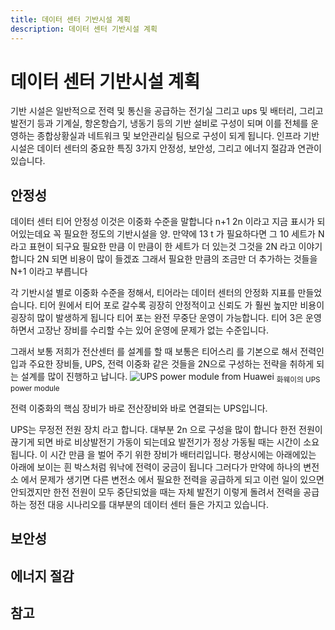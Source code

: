 ```yaml
---
title: 데이터 센터 기반시설 계획
description: 데이터 센터 기반시설 계획
---
```

# 데이터 센터 기반시설 계획
기반 시설은 일반적으로 전력 및 통신을 공급하는 전기실 그리고 ups 및 배터리, 그리고 발전기 등과 기계실, 항온항습기, 냉동기 등의 기반 설비로 구성이 되며
이를 전체를 운영하는 종합상황실과 네트워크 및 보안관리실 팀으로 구성이 되게 됩니다.
인프라 기반 시설은 데이터 센터의 중요한 특징 3가지 안정성, 보안성, 그리고 에너지 절감과 연관이 있습니다.

## 안정성
데이터 센터 티어
안정성 이것은 이중화 수준을 말합니다
n+1 2n 이라고 지금 표시가
되어있는데요 꼭 필요한 정도의
기반시설을 양. 만약에 13 t 가
필요하다면 그 10 세트가 N라고
표현이 되구요 필요한 만큼 이 만큼이
한 세트가 더 있는것 그것을 2N
라고 이야기합니다 2N 되면 비용이
많이 들겠죠 그래서 필요한 만큼의
조금만 더 추가하는 것들을 N+1
이라고 부릅니다

각 기반시설 별로
이중화 수준을 정해서, 티어라는
데이터 센터의 안정화 지표를
만들었습니다. 티어 원에서 티어 포로
갈수록 굉장히 안정적이고 신뢰도 가
훨씬 높지만 비용이 굉장히 많이
발생하게 됩니다
티어 포는 완전
무중단 운영이 가능합니다.
티어 3은 운영하면서 고장난 장비를 수리할 수는 있어 운영에 문제가 없는 수준입니다.

그래서 보통 저희가 전산센터 를
설계를 할 때 보통은 티어스리 를
기본으로 해서 전력인입과 주요한
장비들, UPS, 전력 이중화 같은
것들을 2N으로 구성하는 전략을
취하게 되는 설계를 많이 진행하고
납니다.
![UPS power module from Huawei](/images/datacenter/datacenter_ups_powermodule_from_huawei.jpeg)
<sub>화웨이의 UPS power module</sub>


전력 이중화의 핵심 장비가 바로 전산장비와 바로 연결되는 UPS입니다.

UPS는 무정전 전원 장치 라고 합니다. 대부분 2n 으로 구성을
많이 합니다 한전 전원이 끊기게 되면
바로 비상발전기 가동이 되는데요
발전기가 정상 가동될 때는 시간이
소요됩니다.
이 시간 만큼 을 벌어 주기 위한
장비가 배터리입니다.
평상시에는 아래에있는 아래에 보이는 흰 박스처럼
워낙에 전력이 궁금이 됩니다 그러다가
만약에 하나의 변전소 에서 문제가
생기면 다른 변전소 에서 필요한 전력을 공급하게 되고 이런 일이
있으면 안되겠지만 한전 전원이 모두
중단되었을 때는 자체 발전기 이렇게
돌려서 전력을 공급하는 정전 대응
시나리오를 대부분의 데이터 센터 들은
가지고 있습니다.
## 보안성


## 에너지 절감

## 참고
